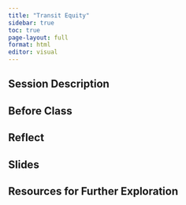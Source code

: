 ```yaml
---
title: "Transit Equity"
sidebar: true
toc: true
page-layout: full
format: html
editor: visual
---
```


## Session Description

## Before Class

## Reflect

## Slides

## Resources for Further Exploration
